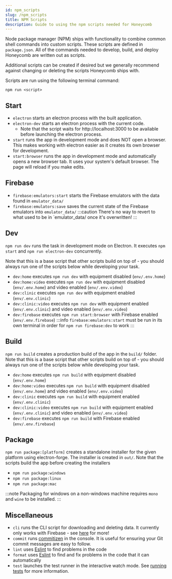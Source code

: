 ---
id: npm_scripts
slug: /npm_scripts
title: NPM Scripts
description: Guide to using the npm scripts needed for Honeycomb
---

Node package manager (NPM) ships with functionality to combine common shell commands into custom scripts. These scripts are defined in `package.json`. All of the commands needed to develop, build, and deploy Honeycomb are written out as scripts.

Additional scripts can be created if desired but we generally recommend against changing or deleting the scripts Honeycomb ships with.

Scripts are run using the following terminal command:

```shell
npm run <script>
```

## Start

- `electron` starts an electron process with the built application.
- `electron-dev` starts an electron process with the current code.
  - Note that the script waits for http://localhost:3000 to be available before launching the electron process.
- `start` runs the app in development mode and does NOT open a browser. This makes working with electron easier as it creates its own browser for development.
- `start:browser` runs the app in development mode and automatically opens a new browser tab. It uses your system's default browser. The page will reload if you make edits.

## Firebase

- `firebase:emulators:start` starts the Firebase emulators with the data found in `emulator_data/`
- `firebase:emulators:save` saves the current state of the Firebase emulators into `emulator_data/`
  :::caution
  There's no way to revert to what used to be in `emulator_data/ once it's overwritten!
  :::

## Dev

`npm run dev` runs the task in development mode on Electron. It executes `npm start` and `npm run electron-dev` concurrently.

Note that this is a base script that other scripts build on top of - you should always run one of the scripts below while developing your task.

- `dev:home` executes `npm run dev` with equipment disabled (`env/.env.home`)
- `dev:home:video` executes `npm run dev` with equipment disabled (`env/.env.home`) and video enabled (`env/.env.video`)
- `dev:clinic` executes `npm run dev` with equipment enabled (`env/.env.clinic`)
- `dev:clinic:video` executes `npm run dev` with equipment enabled (`env/.env.clinic`) and video enabled (`env/.env.video`)
- `dev:firebase` executes `npm run start:browser` with Firebase enabled (`env/.env.firebase`)
  :::info
  `firebase:emulators:start` must be run in its own terminal in order for `npm run firebase:dev` to work
  :::

## Build

`npm run build` creates a production build of the app in the `build/` folder. Note that this is a base script that other scripts build on top of - you should always run one of the scripts below while developing your task.

- `dev:home` executes `npm run build` with equipment disabled (`env/.env.home`)
- `dev:home:video` executes `npm run build` with equipment disabled (`env/.env.home`) and video enabled (`env/.env.video`)
- `dev:clinic` executes `npm run build` with equipment enabled (`env/.env.clinic`)
- `dev:clinic:video` executes `npm run build` with equipment enabled (`env/.env.clinic`) and video enabled (`env/.env.video`)
- `dev:firebase` executes `npm run build` with Firebase enabled (`env/.env.firebase`)

## Package

`npm run package:[platform]` creates a standalone installer for the given platform using electron-forge. The installer is created in `out/`. Note that the scripts build the app before creating the installers

- `npm run package:windows`
- `npm run package:linux`
- `npm run package:mac`

:::note
Packaging for windows on a non-windows machine requires `mono` and `wine` to be installed.
:::

## Miscellaneous

- `cli` runs the CLI script for downloading and deleting data. It currently only works with Firebase - see [here](firebase#downloading-and-deleting-data) for more!
- `commit` runs [commitizen](https://commitizen-tools.github.io/commitizen/) in the console. It is useful for ensuring your Git commit messages are easy to follow.
- `lint` uses [Eslint](https://eslint.org/) to find problems in the code
- `format` uses [Eslint](https://eslint.org/) to find and fix problems in the code that it can automatically
- `test` launches the test runner in the interactive watch mode. See [running tests](https://facebook.github.io/create-react-app/docs/running-tests) for more information.
